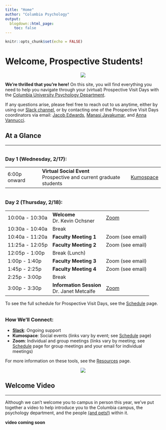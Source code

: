 ```yaml
---
title: "Home"
author: "Columbia Psychology"
output:
  blogdown::html_page:
    toc: false
---
```


```r
knitr::opts_chunk$set(echo = FALSE)
```

# Welcome, Prospective Students!

<div class="row">
<div class="col-md-2">
<p style="text-align:center;"><img src="/images/culogo.png"></p>
</div>
<div class="col-md-10">**We're thrilled that you're here!** On this site, you will find everything you need to help you navigate through your (virtual) Prospective Visit Days with the [Columbia University Psychology Department](https://psychology.columbia.edu/){target="_blank"}. 

If any questions arise, please feel free to reach out to us anytime, either by using our [Slack channel](https://join.slack.com/t/prospie-2021/shared_invite/zt-mf2etqtd-b5INJm4ZXBQiH0nfu5kBsw){target="_blank"}, or by contacting one of the Prospective Visit Days coordinators via email: [Jacob Edwards](mailto:je2527@columbia.edu){target="_blank"}, [Manasi Jayakumar](mailto:mj2873@columbia.edu){target="_blank"}, and [Anna Vannucci](mailto:av2902@columbia.edu){target="_blank"}.
</div>
</div>

## At a Glance

---

<div class="row">
<div class="col-md-8">
<h3 style="padding-top: 20px; margin-top: 0;">Day 1 (Wednesday, 2/17):</h3>
<table class="table table-striped">
<tr><td>6:00p onward</td><td><b>Virtual Social Event</b><br>Prospective and current graduate students</td><td><a href="https://www.kumospace.com/cupsychgradmixer" target="_blank">Kumospace</a></td></tr>
</table>
<h3 style="padding-top: 20px; margin-top: 0;">Day 2 (Thursday, 2/18):</h3>
<table class="table table-striped">
<tr><td>10:00a - 10:30a</td><td><b>Welcome</b><br>Dr. Kevin Ochsner</td><td><a href="https://columbiauniversity.zoom.us/j/91757475604?pwd=QXNyd3RoSHJOb2JxbFpmaEhZN21UUT09" target="_blank">Zoom</a></td></tr>
<tr><td>10:30a - 10:40a</td><td>Break</td><td></td></tr>
<tr><td>10:40a - 11:20a</td><td><b>Faculty Meeting 1</b></td><td>Zoom (see email)</td></tr>
<tr><td>11:25a - 12:05p</td><td><b>Faculty Meeting 2</b></td><td>Zoom (see email)</td></tr>
<tr><td>12:05p - 1:00p</td><td>Break (Lunch)</td><td></td></tr>
<tr><td>1:00p - 1:40p</td><td><b>Faculty Meeting 3</b></td><td>Zoom (see email)</td></tr>
<tr><td>1:45p - 2:25p</td><td><b>Faculty Meeting 4</b></td><td>Zoom (see email)</td></tr>
<tr><td>2:25p - 3:00p</td><td>Break</td><td></td></tr>
<tr><td>3:00p - 3:30p</td><td><b>Information Session</b><br>Dr. Janet Metcalfe</td><td><a href="https://columbiauniversity.zoom.us/j/91757475604?pwd=QXNyd3RoSHJOb2JxbFpmaEhZN21UUT09" target="_blank">Zoom</a></td></tr>
</table>
To see the full schedule for Prospective Visit Days, see the [Schedule](/schedule) page.
</div>
<div class="col-md-4">
<h3 style="padding-top: 20px; margin-top: 0;">How We'll Connect:</h3>
- **[Slack](https://join.slack.com/t/prospie-2021/shared_invite/zt-mf2etqtd-b5INJm4ZXBQiH0nfu5kBsw){target="_blank"}**: Ongoing support
- **Kumospace**: Social events (links vary by event; see [Schedule](/schedule) page)
- **Zoom**: Individual and group meetings (links vary by meeting; see [Schedule](/schedule) page for group meetings and your email for individual meetings)

For more information on these tools, see the [Resources](/resources) page.

<p style="text-align:center;"><img src="/images/campus.png"></p>
</div>
</div>

## Welcome Video

---

Although we can't welcome you to campus in person this year, we've put together a video to help introduce you to the Columbia campus, the psychology department, and the people [(and pets!)](/pets) within it.

<div align="center">**video coming soon**</div>
